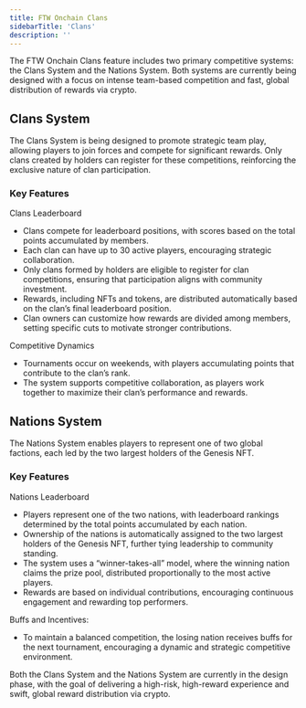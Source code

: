 ```yaml
---
title: FTW Onchain Clans
sidebarTitle: 'Clans'
description: ''
---
```


The FTW Onchain Clans feature includes two primary competitive systems: the Clans System and the Nations System. Both systems are currently being designed with a focus on intense team-based competition and fast, global distribution of rewards via crypto.

## Clans System

The Clans System is being designed to promote strategic team play, allowing players to join forces and compete for significant rewards. Only clans created by holders can register for these competitions, reinforcing the exclusive nature of clan participation.

### Key Features

Clans Leaderboard
- Clans compete for leaderboard positions, with scores based on the total points accumulated by members.
- Each clan can have up to 30 active players, encouraging strategic collaboration.
- Only clans formed by holders are eligible to register for clan competitions, ensuring that participation aligns with community investment.
- Rewards, including NFTs and tokens, are distributed automatically based on the clan’s final leaderboard position.
- Clan owners can customize how rewards are divided among members, setting specific cuts to motivate stronger contributions.

Competitive Dynamics
- Tournaments occur on weekends, with players accumulating points that contribute to the clan’s rank.
- The system supports competitive collaboration, as players work together to maximize their clan’s performance and rewards.

## Nations System

The Nations System enables players to represent one of two global factions, each led by the two largest holders of the Genesis NFT.

### Key Features

Nations Leaderboard
- Players represent one of the two nations, with leaderboard rankings determined by the total points accumulated by each nation.
- Ownership of the nations is automatically assigned to the two largest holders of the Genesis NFT, further tying leadership to community standing.
- The system uses a “winner-takes-all” model, where the winning nation claims the prize pool, distributed proportionally to the most active players.
- Rewards are based on individual contributions, encouraging continuous engagement and rewarding top performers.
	
Buffs and Incentives:
- To maintain a balanced competition, the losing nation receives buffs for the next tournament, encouraging a dynamic and strategic competitive environment.

Both the Clans System and the Nations System are currently in the design phase, with the goal of delivering a high-risk, high-reward experience and swift, global reward distribution via crypto.